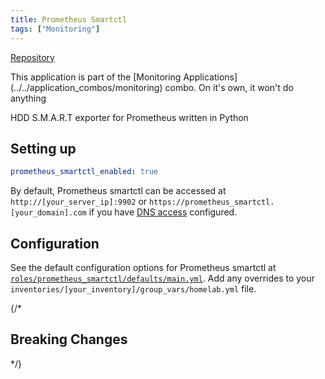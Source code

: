 ```yaml
---
title: Prometheus Smartctl
tags: ["Monitoring"]
---
```



[Repository](https://github.com/matusnovak/prometheus-smartctl)

<Tags tags={frontmatter.tags} />

<Aside>
	This application is part of the [Monitoring Applications](../../application_combos/monitoring) combo.
  On it's own, it won't do anything
</Aside>

HDD S.M.A.R.T exporter for Prometheus written in Python

## Setting up

```yaml title="inventories/homelab/group_vars/homelab.yml"
prometheus_smartctl_enabled: true
```

By default, Prometheus smartctl can be accessed at `http://[your_server_ip]:9902` or `https://prometheus_smartctl.[your_domain].com` if you have [DNS access](../guides/dns-access) configured.

## Configuration

See the default configuration options for Prometheus smartctl at [`roles/prometheus_smartctl/defaults/main.yml`](https://github.com/Dylancyclone/ansible-homelab-orchestration/blob/main/roles/prometheus_smartctl/defaults/main.yml).
Add any overrides to your `inventories/[your_inventory]/group_vars/homelab.yml` file.

{/* 

## Breaking Changes

*/}